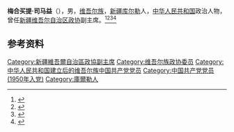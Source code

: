 '''梅合买提·司马益'''（{{bd|1922年|}}），男，[[维吾尔族|维吾尔族]]，[[新疆|新疆]][[库尔勒|库尔勒]]人，[[中华人民共和国|中华人民共和国]]政治人物，曾任[[新疆维吾尔自治区政协|新疆维吾尔自治区政协]]副主席。<ref>{{Cite book|title=中华人民共和国职官志|author=何虎生, 李耀东, 向常福主编|publisher=中国社会出版社|year=2003|isbn=9787800883934|location=北京|pages=}}</ref><ref>{{cite book|title=中囯人名大辞典·现任党政军领导人物卷|author=廖盖隆等编|year=1990|publisher=上海辞书出版社|location=上海|page=}}</ref><ref>{{Cite book|title=中国共产党人名大辞典|author=盛平主编|publisher=中国国际广播出版社|year=1991|isbn=|location=北京|pages=}}</ref><ref>{{Cite book|title=中国共产党名人录|author=于俊道主编|publisher=四川人民出版社|year=1997|isbn=|location=成都|pages=}}</ref>

== 参考资料 ==
{{reflist}}

{{维吾尔人小作品}}

{{Authority control}}
{{DEFAULTSORT:}}
[[Category:新疆維吾爾自治區政協副主席|Category:新疆維吾爾自治區政協副主席]]
[[Category:维吾尔族政协委员|Category:维吾尔族政协委员]]
[[Category:中华人民共和国建立后的维吾尔族中国共产党党员|Category:中华人民共和国建立后的维吾尔族中国共产党党员]]
[[Category:中国共产党党员_(1950年入党)|Category:中国共产党党员 (1950年入党)]]
[[Category:庫爾勒人|Category:庫爾勒人]]
